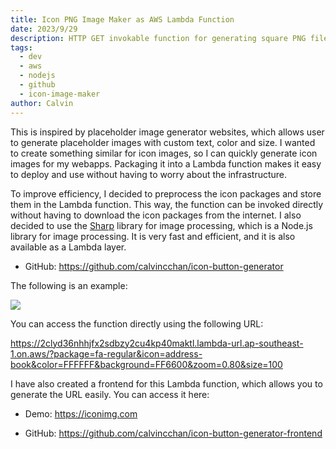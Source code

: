 ```yaml
---
title: Icon PNG Image Maker as AWS Lambda Function
date: 2023/9/29
description: HTTP GET invokable function for generating square PNG file from some popular open source icon packages such as Feather, Font Awesome, FluentUI, and Material.
tags:
  - dev
  - aws
  - nodejs
  - github
  - icon-image-maker
author: Calvin
---
```


This is inspired by placeholder image generator websites, which allows user to generate placeholder images with custom text, color and size. I wanted to create something similar for icon images, so I can quickly generate icon images for my webapps. Packaging it into a Lambda function makes it easy to deploy and use without having to worry about the infrastructure.

To improve efficiency, I decided to preprocess the icon packages and store them in the Lambda function. This way, the function can be invoked directly without having to download the icon packages from the internet. I also decided to use the [Sharp](https://sharp.pixelplumbing.com/) library for image processing, which is a Node.js library for image processing. It is very fast and efficient, and it is also available as a Lambda layer.

- GitHub: https://github.com/calvincchan/icon-button-generator

The following is an example:

<img src="https://2clyd36nhhjfx2sdbzy2cu4kp40maktl.lambda-url.ap-southeast-1.on.aws/?package=fa-regular&icon=address-book&color=FFFFFF&background=FF6600&zoom=0.80&size=100" />

You can access the function directly using the following URL:

https://2clyd36nhhjfx2sdbzy2cu4kp40maktl.lambda-url.ap-southeast-1.on.aws/?package=fa-regular&icon=address-book&color=FFFFFF&background=FF6600&zoom=0.80&size=100

I have also created a frontend for this Lambda function, which allows you to generate the URL easily. You can access it here:

- Demo: https://iconimg.com

- GitHub: https://github.com/calvincchan/icon-button-generator-frontend

